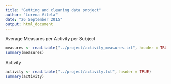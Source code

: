 ```yaml
---
title: "Getting and cleaning data project"
author: "Lorena Vilela"
date: "26 September 2015"
output: html_document
---
```

Average Measures per Activity per Subject

```r
measures <- read.table("../project/activity_measures.txt", header = TRUE)
summary(measures)
```

Activity

```r
activity <- read.table("../project/activity.txt", header = TRUE)
summary(activity)
```

